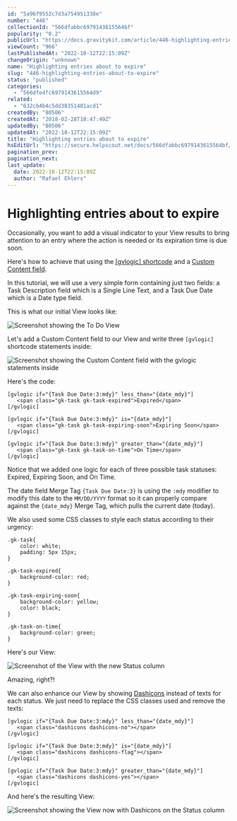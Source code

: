 ```yaml
---
id: "5a96f9552c7d3a754951338e"
number: "446"
collectionId: "566dfabbc6979143615564bf"
popularity: "0.2"
publicUrl: "https://docs.gravitykit.com/article/446-highlighting-entries-about-to-expire"
viewCount: "966"
lastPublishedAt: "2022-10-12T22:15:09Z"
changeOrigin: "unknown"
name: "Highlighting entries about to expire"
slug: "446-highlighting-entries-about-to-expire"
status: "published"
categories: 
  - "566dfe4fc6979143615564d9"
related: 
  - "632cb4b4c5dd38351401acd1"
createdBy: "80506"
createdAt: "2018-02-28T18:47:49Z"
updatedBy: "80506"
updatedAt: "2022-10-12T22:15:09Z"
title: "Highlighting entries about to expire"
hsEditUrl: "https://secure.helpscout.net/docs/566dfabbc6979143615564bf/article/5a96f9552c7d3a754951338e"
pagination_prev: 
pagination_next: 
last_update:
  date: 2022-10-12T22:15:09Z
  author: "Rafael Ehlers"
---
```


# Highlighting entries about to expire

Occasionally, you want to add a visual indicator to your View results to bring attention to an entry where the action is needed or its expiration time is due soon.

Here's how to achieve that using the [\[gvlogic\] shortcode](https://docs.gravitykit.com/article/252-gvlogic-shortcode#date-context-examples) and a [Custom Content field](https://docs.gravitykit.com/article/111-using-the-custom-content-field).

In this tutorial, we will use a very simple form containing just two fields: a Task Description field which is a Single Line Text, and a Task Due Date which is a Date type field.

This is what our initial View looks like:

![Screenshot showing the To Do View](https://s3.amazonaws.com/helpscout.net/docs/assets/54c58489e4b051242988532c/images/6332204fe42649264a92d0fd/file-glaYutz7Mw.png)

Let's add a Custom Content field to our View and write three `[gvlogic]` shortcode statements inside:

![Screenshot showing the Custom Content field with the gvlogic statements inside](https://s3.amazonaws.com/helpscout.net/docs/assets/54c58489e4b051242988532c/images/63322326c5dd38351401bbc3/file-2hjVpwTIH6.png)

Here's the code:

```
[gvlogic if="{Task Due Date:3:mdy}" less_than="{date_mdy}"]
   <span class="gk-task gk-task-expired">Expired</span>
[/gvlogic]

[gvlogic if="{Task Due Date:3:mdy}" is="{date_mdy}"]
   <span class="gk-task gk-task-expiring-soon">Expiring Soon</span>
[/gvlogic]

[gvlogic if="{Task Due Date:3:mdy}" greater_than="{date_mdy}"]
   <span class="gk-task gk-task-on-time">On Time</span>
[/gvlogic]
```

Notice that we added one logic for each of three possible task statuses: Expired, Expiring Soon, and On Time.

The date field Merge Tag `{Task Due Date:3}` is using the `:mdy` modifier to modify this date to the `MM/DD/YYYY` format so it can properly compare against the `{date_mdy}` Merge Tag, which pulls the current date (today).

We also used some CSS classes to style each status according to their urgency:

```
.gk-task{
	color: white;
	padding: 5px 15px;
}

.gk-task-expired{
	background-color: red;
}

.gk-task-expiring-soon{
	background-color: yellow;
	color: black;
}

.gk-task-on-time{
	background-color: green;
}
```

Here's our View:

![Screenshot of the View with the new Status column](https://s3.amazonaws.com/helpscout.net/docs/assets/54c58489e4b051242988532c/images/633224d2e42649264a92d117/file-6fK6SxdzBG.png)

Amazing, right?!

We can also enhance our View by showing [Dashicons](https://developer.wordpress.org/resource/dashicons/#businessman) instead of texts for each status. We just need to replace the CSS classes used and remove the texts:

```
[gvlogic if="{Task Due Date:3:mdy}" less_than="{date_mdy}"]
   <span class="dashicons dashicons-no"></span>
[/gvlogic]

[gvlogic if="{Task Due Date:3:mdy}" is="{date_mdy}"]
   <span class="dashicons dashicons-flag"></span>
[/gvlogic]

[gvlogic if="{Task Due Date:3:mdy}" greater_than="{date_mdy}"]
   <span class="dashicons dashicons-yes"></span>
[/gvlogic]
```

And here's the resulting View:

![Screenshot showing the View now with Dashicons on the Status column](https://s3.amazonaws.com/helpscout.net/docs/assets/54c58489e4b051242988532c/images/63322708c5dd38351401bbdb/file-fifN0WW06S.png)